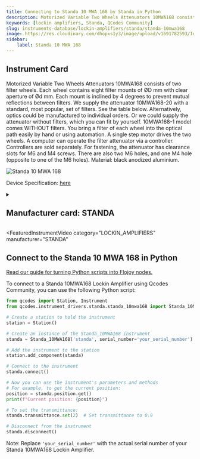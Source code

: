 ```yaml
---
title: Connecting to Standa 10 MWA 168 by Standa in Python
description: Motorized Variable Two Wheels Attenuators 10MWA168 consists of two filter wheels. Each wheel contains eight filter mounts of ØD mm with clear aperture of Ød mm. Each mount is inclined by 4 degrees to prevent mutual reflections between filters. We supply the attenuator 10MWA168-20 with a standard, most popular, set of filters. See the table below. Alternatively, optics could be manufactured to individual orders. Or we could supply the attenuator without filters, which you can fit by yourself. 10MWA168-1 model comes WITHOUT filters. You bring a filter of each wheel into the optical path easily by hand or using automation. A single step motor drives the two wheels. A computer can operate the filter attenuator via a controller. Controllers are sold separately. For fastening, the attenuator has clearance slots for M6 and M4 screws. There are also two M6 holes, and one M4 hole (opposite to one of the M6 holes). Material, black anodized aluminium.
keywords: [lockin amplifiers, Standa, QCodes Community] 
slug: instruments-database/lockin-amplifiers/standa/standa-10mwa168 
image: https://res.cloudinary.com/dhopxs1y3/image/upload/v1691782593/Instruments/Lockin%20Amplifiers/Standa-10MWA168/Standa-10MWA168.jpg
sidebar:
    label: Standa 10 MWA 168 
---
```



## Instrument Card

Motorized Variable Two Wheels Attenuators 10MWA168 consists of two filter wheels. Each wheel contains eight filter mounts of ØD mm with clear aperture of Ød mm. Each mount is inclined by 4 degrees to prevent mutual reflections between filters. We supply the attenuator 10MWA168-20 with a standard, most popular, set of filters. See the table below. Alternatively, optics could be manufactured to individual orders. Or we could supply the attenuator without filters, which you can fit by yourself. 10MWA168-1 model comes WITHOUT filters. You bring a filter of each wheel into the optical path easily by hand or using automation. A single step motor drives the two wheels. A computer can operate the filter attenuator via a controller. Controllers are sold separately. For fastening, the attenuator has clearance slots for M6 and M4 screws. There are also two M6 holes, and one M4 hole (opposite to one of the M6 holes). Material: black anodized aluminium.

![Standa 10 MWA 168](https://res.cloudinary.com/dhopxs1y3/image/upload/v1691782593/Instruments/Lockin%20Amplifiers/Standa-10MWA168/Standa-10MWA168.jpg)

Device Specification: [here](/instruments-database/all-instruments)

<details style={{ marginTop: "15px"}}>
<summary><h2 style={{display:'inline'}}>Manufacturer card: STANDA</h2></summary>

![STANDA](https://res.cloudinary.com/dhopxs1y3/image/upload/v1692806162/Instruments/Vendor%20Logos/Standa.png)

Standa has it's own industrial base that includes CNC turning, milling, grinding machines. Standa's design department, while developing standard products presented in Standa's catalogue (such as motorized and manual translation and rotation stages, motion controllers, optical tables, vibration isolation systems, optical mounts and holders, optics, dpss lasers and etc.) also develops the equipment for OEM customers. Some examples of it, after the agreement with OEM customers, are shown on this website. Standa currently has several laser product development laboratories.

- Headquarters: Lithuania
- Yearly Revenue (millions, USD): 5
- Vendor Website: [here](https://www.standa.lt/)

</details>


<FeaturedInstrumentVideo
  category="LOCKIN_AMPLIFIERS"
  manufacturer="STANDA"
></FeaturedInstrumentVideo>

## Connect to the Standa 10 MWA 168 in Python

[Read our guide for turning Python scripts into Flojoy nodes.](https://docs.flojoy.ai/contribution/blocks/custom-flojoy-block/)


<Tabs>

<TabItem value="Flojoy" label="Flojoy" className="flojoy-instrument-tabs">

<NodeCardCollection category='LOCKIN_AMPLIFIERS' manufacturer='STANDA'></NodeCardCollection>

</TabItem>
<TabItem value="QCodes Community" label="QCodes Community">

To connect to a Standa 10MWA168 Lockin Amplifier using Qcodes Community, you can use the following Python script:

```python
from qcodes import Station, Instrument
from qcodes.instrument_drivers.standa.standa_10mwa168 import Standa_10MWA168

# Create a station to hold the instrument
station = Station()

# Create an instance of the Standa_10MWA168 instrument
standa = Standa_10MWA168('standa', serial_number='your_serial_number')

# Add the instrument to the station
station.add_component(standa)

# Connect to the instrument
standa.connect()

# Now you can use the instrument's parameters and methods
# For example, to get the current position:
position = standa.position.get()
print(f"Current position: {position}")

# To set the transmittance:
standa.transmittance.set(2)  # Set transmittance to 0.9

# Disconnect from the instrument
standa.disconnect()
```

Note: Replace `'your_serial_number'` with the actual serial number of your Standa 10MWA168 Lockin Amplifier.

</TabItem>
</Tabs>